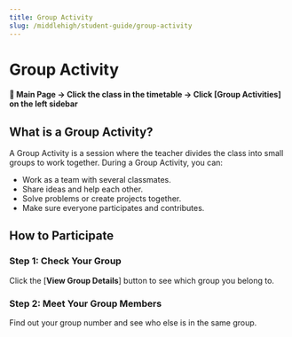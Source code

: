```yaml
---
title: Group Activity
slug: /middlehigh/student-guide/group-activity
---
```



# Group Activity

#### 📍 Main Page → Click the class in the timetable → Click [Group Activities] on the left sidebar

## What is a Group Activity?

A Group Activity is a session where the teacher divides the class into small groups to work together.
During a Group Activity, you can:

- Work as a team with several classmates.
- Share ideas and help each other.
- Solve problems or create projects together.
- Make sure everyone participates and contributes.

## How to Participate

### Step 1: Check Your Group

Click the [**View Group Details**] button to see which group you belong to.

### Step 2: Meet Your Group Members

Find out your group number and see who else is in the same group.
